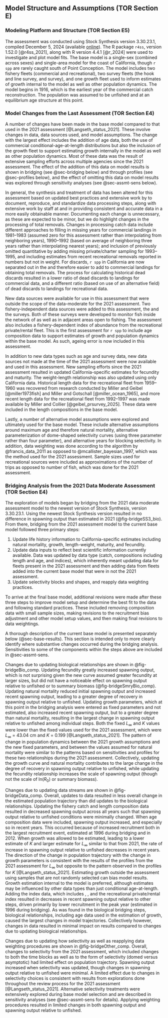 ## Model Structure and Assumptions (TOR Section E)

### Modeling Platform and Structure (TOR Section E5)

The assessment was conducted using Stock Synthesis version 3.30.23.1, compiled December 5, 2024 (available [online](https://github.com/nmfs-ost/ss3-source-code/releases/tag/v3.30.23.1)). The R package `r4ss`, version 1.52.0 [@r4ss_2021], along with R version 4.4.1
[@r_2024] were used to investigate and plot model fits. The base model is a single-sex (combined across sexes) and single-area model for the coast of California, though `r spp` are rarely caught south of Point Conception. The model includes two fishery fleets (commercial and recreational), two survey fleets (the \gls{s-ccfrp} hook and line survey, and \glspl{cdfw} \gls{rov} survey), and one growth fleet used to inform estimates of growth internal to the model as well as other population dynamics. The model begins in 1916, which is the earliest year of the commercial catch reconstruction. The population was assumed to be unfished and at an equilibrium age structure at this point.

### Model Changes from the Last Assessment (TOR Section E4)

A number of changes have been made in the base model compared to that used in the 2021 assessment [@Langseth_status_2021]. These involve changes in data, data sources used, and model assumptions. The change with the largest effect includes the addition of age data, both the use of commercial conditional-age-at-length distributions but also the inclusion of the growth fleet to support estimating growth internally in the model as well as other population dynamics. Most of these data was the result of extensive sampling efforts across multiple agencies since the 2021 assessment. The effect of the addition of this data on model results is shown in bridging (see @sec-bridging below) and through profiles (see @sec-profiles below), and the effect of omitting this data on model results was explored through sensitivity analyses (see @sec-assmt-sens below).

In general, the synthesis and treatment of data has been altered for this assessment based on updated best practices and extensive work by \gls{nwfsc} to document, reproduce, and standardize data processing steps, along with extensive work by staff at \gls{cdfw} and \gls{psmfc} in providing consistent and accurate data in a more easily obtainable manner. Documenting each change is unnecessary, as these are expected to be minor, but we do highlight changes in the processing of total removals. Changes in processing catch data include different approaches to filling in missing years for commercial landings in 1981--1983 (assumed zero for this assessment rather than interpolating from neighboring years), 1990--1992 (based on average of neighboring three years rather than interpolating nearest years); and inclusion of previously omitted quantitative by adding missing private/charter sampling for 1993--1995, and including estimates from recent recreational removals reported in numbers but not in weight. For discards, `r spp` in California are now separated out in the \gls{gemm} and therefore easier to add to commercial landings for obtaining total removals. The process for calculating historical dead discards resulted in a lower ratio of dead discards to landings for commercial data, and a different ratio (based on use of an alternative field) of dead discards to landings for recreational data.

New data sources were available for use in this assessment that were outside the scope of the data-moderate \gls{tor} for the 2021 assessment. Two fishery-independent data sources were added to this assessment, the \gls{s-ccfrp} and the \gls{cdfw} \gls{rov} surveys. Both of these surveys were developed to monitor fish inside the network of \glspl{mpa} as well as in adjacent areas open to fishing. The assessment also includes a fishery-dependent index of abundance from the recreational private/rental fleet. This is the first assessment for `r spp` to include age composition data to support estimates of growth and population dynamics within the base model. As such, ageing error is now included in this assessment. 

In addition to new data types such as age and survey data, new data sources not made at the time of the 2021 assessment were now available and used in this assessment. New sampling efforts since the 2021 assessment resulted in updated California-specific estimates for fecundity and maturity. The weight-length relationship was also updated using only California data. Historical length data for the recreational fleet from 1959--1960 was recovered from research conducted by Miller and Geibel [@miller1973fish] and Miller and Gotschall [@miller_ocean_1965], and more recent length data for the recreational fleet from 1992--1997 was made available by Miller and Collier [@geibel_prsurvey_2025]. These data were included in the length compositions in the base model.

Lastly, a number of alternative model assumptions were explored and ultimately used for the base model. These include alternative assumptions around maximum age and therefore natural mortality, alternative parameterization of dome-shaped selectivity curves (using three parameter rather than four parameter), and alternative years for blocking selectivity. In addition, data weighting was done according to the algorithm by @francis_data_2011 as opposed to @mcallister_bayesian_1997, which was the method used for the 2021 assessment. Sample sizes used for recreational sources were included as approximations of the number of trips as opposed to number of fish, which was done for the 2021 assessment. 

<!-- Description of new modeling approaches and changes made from the last assessment, with rationale. This should include bridging analyses that highlight the data and model changes that were most influential with respect to changes between the assessment being reviewed and the most recent adopted assessment.  -->

### Bridging Analysis from the 2021 Data Moderate Assessment (TOR Section E4) {#sec-bridging}

The exploration of models began by bridging from the 2021 data moderate assessment model to the newest version of Stock Synthesis, version 3.30.23.1. Using the newest Stock Synthesis version resulted in no difference in spawning output than estimated in 2021 (@fig-bridgeSS3_bio). From there, bridging from the 2021 assessment model to the current base model followed three primary steps:

1. Update life history information to California-specific estimates including natural mortality, growth, length-weight, maturity, and fecundity. 
2. Update data inputs to reflect best scientific information currently available. Data was updated by data type (catch, compositions including length and age, and indices), which inherently meant updating data for fleets present in the 2021 assessment and then adding data from fleets added into the current base model that were in not the 2021 assessment.
3. Update selectivity blocks and shapes, and reapply data weighting practices.

To arrive at the final base model, additional revisions were made after these three steps to improve model setup and determine the best fit to the data and following standard practices. These included removing composition data with small sample sizes, making revisions to the recruitment bias adjustment and other model setup values, and then making final revisions to data weightings.

A thorough description of the current base model is presented separately below (@sec-base-results). This section is intended only to more clearly identify where substantive changes occurred during the bridging analysis. Sensitivities to some of the components within the steps above are included in @sec-assmt-sens.

Changes due to updating biological relationships are shown in @fig-bridgeBio_comp. Updating fecundity greatly increased spawning output, which is not surprising given the new curve assumed greater fecundity at larger sizes, but did not have a noticeable effect on spawning output relative to unfished or to summary biomass (@fig-bridgeSmryBio_comp). Updating natural mortality reduced initial spawning output and increased recent spawning output, leading to a greater degree of recovery in spawning output relative to unfished. Updating growth parameters, which at this point in the bridging analysis were entered as fixed parameters and not estimated, also increased recent spawning output, but to a greater degree than natural mortality, resulting in the largest change in spawning output relative to unfished among individual steps. Both the fixed $L_{\infty}$ and $K$ values were lower than the fixed values used for the 2021 assessment, which were $L_{\infty}$ = 43.04 cm and $K$ = 0.199 [@Langseth_status_2021]. The pattern of change in population dynamics between the 2021 growth assumptions and the new fixed parameters, and between the values assumed for natural mortality were similar to the patterns based on sensitivities and profiles for these two relationships during the 2021 assessment. Collectively, updating the growth curve and natural mortality contributes to the large change in the degree of recovery in spawning output relative to unfished, while updating the fecundity relationship increases the scale of spawning output (though not the scale of ln($R_0$) or summary biomass). 

Changes due to updating data streams are shown in @fig-bridgeData_comp. Overall, updates to data resulted in less overall change in the estimated population trajectory than did updates to the biological relationships. Updating the fishery catch and length composition data resulted in decreased spawning output across all years such that spawning output relative to unfished conditions were minimally changed.  When age composition data were included, spawning output increased, and especially so in recent years. This occurred because of increased recruitment both in the largest recruitment event, estimated at 1996 during bridging and in 2012. When growth was allowed to be estimated, leading to a lower estimate of $K$ and larger estimate for $L_{\infty}$ similar to that from 2021, the rate of increase in spawning output relative to unfished decreases in recent years. The direction of the change in population trajectory with the change in growth parameters is consistent with the results of the profiles from the 2021 assessment for $L_{\infty}$ but opposite to the pattern observed in the profiles for $K$ [@Langseth_status_2021]. Estimating growth outside the assessment using samples that are not randomly selected can bias model results. Growth estimation internal to the model is preferred, although estimates may be influenced by other data types than just conditional age-at-length. Adding the index data, which includes \gls{s-ccfrp}, \gls{rov}, and the recreational private/rental index resulted in decreases in recent spawning output relative to other steps, driven primarily by lower recruitment in the peak year (estimated in 1996 during bridging). As was found in the biological bridging steps, biological relationships, including age data used in the estimation of growth, caused the largest changes in model trajectories. Collectively however, changes in data resulted in minimal impact on results compared to changes due to updating biological relationships.  

Changes due to updating how selectivity as well as reapplying data weighting procedures are shown in @fig-bridgeOther_comp. Overall, changes to selectivity from the 2021 assessment, which included changes to both the time blocks as well as to the form of selectivity (domed versus asymptotic) had limited effect on population trajectory. Spawning output increased when selectivity was updated, though changes in spawning output relative to unfished were minimal. A limited effect due to changes in selectivity choices is consistent with results from explorations done throughout the review process for the 2021 assessment [@Langseth_status_2021]. Alternative selectivity treatments were extensively explored during base model selection and are described in sensitivity analyses (see @sec-assmt-sens for details). Applying weighting procedures resulted in limited changes in both spawning output and spawning output relative to unfished. 
